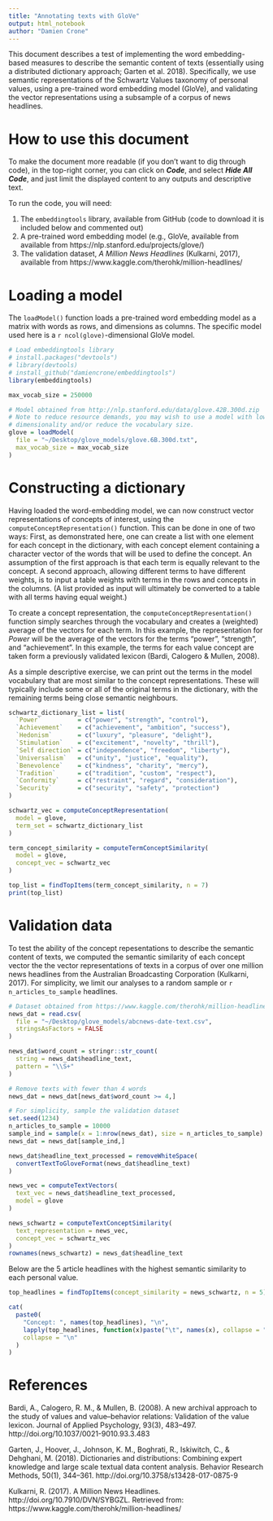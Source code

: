```yaml
---
title: "Annotating texts with GloVe"
output: html_notebook
author: "Damien Crone"
---
```

 
This document describes a test of implementing the word embedding-based measures to describe the semantic content of texts (essentially using a distributed dictionary approach; Garten et al. 2018). Specifically, we use semantic representations of the Schwartz Values taxonomy of personal values, using a pre-trained word embedding model (GloVe), and validating the vector representations using a subsample of a corpus of news headlines.

# How to use this document

To make the document more readable (if you don't want to dig through code), in the top-right corner, you can click on _**Code**_, and select _**Hide All Code**_, and just limit the displayed content to any outputs and descriptive text.

To run the code, you will need:

1. The `embeddingtools` library, available from GitHub (code to download it is included below and commented out)
2. A pre-trained word embedding model (e.g., GloVe, available from available from https://nlp.stanford.edu/projects/glove/)
3. The validation dataset, *A Million News Headlines* (Kulkarni, 2017), available from https://www.kaggle.com/therohk/million-headlines/

# Loading a model

The `loadModel()` function loads a pre-trained word embedding model as a matrix with words as rows, and dimensions as columns. The specific model used here is a `r ncol(glove)`-dimensional GloVe model.

```r

# Load embeddingtools library
# install.packages("devtools")
# library(devtools)
# install_github("damiencrone/embeddingtools")
library(embeddingtools)

max_vocab_size = 250000

# Model obtained from http://nlp.stanford.edu/data/glove.42B.300d.zip
# Note to reduce resource demands, you may wish to use a model with lower
# dimensionality and/or reduce the vocabulary size.
glove = loadModel(
  file = "~/Desktop/glove_models/glove.6B.300d.txt",
  max_vocab_size = max_vocab_size
)

```

# Constructing a dictionary

Having loaded the word-embedding model, we can now construct vector representations of concepts of interest, using the `computeConceptRepresentation()` function. This can be done in one of two ways: First, as demonstrated here, one can create a list with one element for each concept in the dictionary, with each concept element containing a character vector of the words that will be used to define the concept. An assumption of the first approach is that each term is equally relevant to the concept. A second approach, allowing different terms to have different weights, is to input a table weights with terms in the rows and concepts in the columns. (A list provided as input will ultimately be converted to a table with all terms having equal weight.)

To create a concept representation, the `computeConceptRepresentation()` function simply searches through the vocabulary and creates a (weighted) average of the vectors for each term. In this example, the representation for *Power* will be the average of the vectors for the terms "power", "strength", and "achievement". In this example, the terms for each value concept are taken form a previously validated lexicon (Bardi, Calogero & Mullen, 2008).

As a simple descriptive exercise, we can print out the terms in the model vocabulary that are most similar to the concept representations. These will typically include some or all of the original terms in the dictionary, with the remaining terms being close semantic neighbours.

```r

schwartz_dictionary_list = list(
  `Power`          = c("power", "strength", "control"),
  `Achievement`    = c("achievement", "ambition", "success"),
  `Hedonism`       = c("luxury", "pleasure", "delight"),
  `Stimulation`    = c("excitement", "novelty", "thrill"),
  `Self direction` = c("independence", "freedom", "liberty"),
  `Universalism`   = c("unity", "justice", "equality"),
  `Benevolence`    = c("kindness", "charity", "mercy"),
  `Tradition`      = c("tradition", "custom", "respect"),
  `Conformity`     = c("restraint", "regard", "consideration"),
  `Security`       = c("security", "safety", "protection")
)

schwartz_vec = computeConceptRepresentation(
  model = glove,
  term_set = schwartz_dictionary_list
)

term_concept_similarity = computeTermConceptSimilarity(
  model = glove,
  concept_vec = schwartz_vec
)

top_list = findTopItems(term_concept_similarity, n = 7)
print(top_list)

```

# Validation data

To test the ability of the concept repesentations to describe the semantic content of texts, we computed the semantic similarity of each concept vector the the vector representations of texts in a corpus of over one million news headlines from the Australian Broadcasting Corporation (Kulkarni, 2017). For simplicity, we limit our analyses to a random sample or `r n_articles_to_sample` headlines.

```r

# Dataset obtained from https://www.kaggle.com/therohk/million-headlines/
news_dat = read.csv(
  file = "~/Desktop/glove_models/abcnews-date-text.csv",
  stringsAsFactors = FALSE
)

news_dat$word_count = stringr::str_count(
  string = news_dat$headline_text,
  pattern = "\\S+"
)

# Remove texts with fewer than 4 words
news_dat = news_dat[news_dat$word_count >= 4,]

# For simplicity, sample the validation dataset
set.seed(1234)
n_articles_to_sample = 10000
sample_ind = sample(x = 1:nrow(news_dat), size = n_articles_to_sample)
news_dat = news_dat[sample_ind,]

news_dat$headline_text_processed = removeWhiteSpace(
  convertTextToGloveFormat(news_dat$headline_text)
)

news_vec = computeTextVectors(
  text_vec = news_dat$headline_text_processed,
  model = glove
)

news_schwartz = computeTextConceptSimilarity(
  text_representation = news_vec,
  concept_vec = schwartz_vec
)
rownames(news_schwartz) = news_dat$headline_text

```

Below are the 5 article headlines with the highest semantic similarity to each personal value.

```r

top_headlines = findTopItems(concept_similarity = news_schwartz, n = 5)

cat(
  paste0(
    "Concept: ", names(top_headlines), "\n",
    lapply(top_headlines, function(x)paste("\t", names(x), collapse = "\n")),
    collapse = "\n"
  )
)

```

# References
Bardi, A., Calogero, R. M., & Mullen, B. (2008). A new archival approach to the study of values and value--behavior relations: Validation of the value lexicon. Journal of Applied Psychology, 93(3), 483–497. http://doi.org/10.1037/0021-9010.93.3.483

Garten, J., Hoover, J., Johnson, K. M., Boghrati, R., Iskiwitch, C., & Dehghani, M. (2018). Dictionaries and distributions: Combining expert knowledge and large scale textual data content analysis. Behavior Research Methods, 50(1), 344–361. http://doi.org/10.3758/s13428-017-0875-9

Kulkarni, R. (2017). A Million News Headlines. http://doi.org/10.7910/DVN/SYBGZL. Retrieved from: https://www.kaggle.com/therohk/million-headlines/